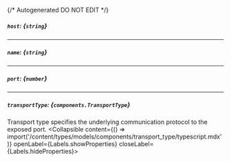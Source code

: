 {/* Autogenerated DO NOT EDIT  */}

##### `host`: *{`string`}*

---
##### `name`: *{`string`}*

---
##### `port`: *{`number`}*

---
##### `transportType`: *{`components.TransportType`}*
Transport type specifies the underlying communication protocol to the exposed port.
<Collapsible content={() => import('/content/types/models/components/transport_type/typescript.mdx')} openLabel={Labels.showProperties} closeLabel={Labels.hideProperties}>
</Collapsible>


